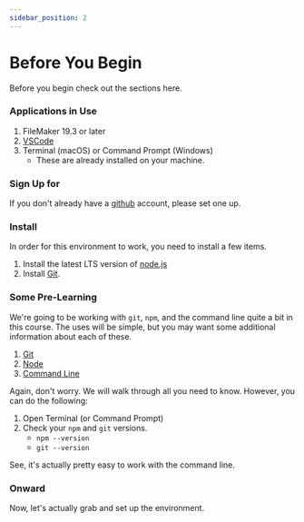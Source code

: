 ```yaml
---
sidebar_position: 2
---
```


# Before You Begin

Before you begin check out the sections here.

### Applications in Use

1. FileMaker 19.3 or later
2. [VSCode](https://code.visualstudio.com/)
3. Terminal (macOS) or Command Prompt (Windows)
    - These are already installed on your machine.

### Sign Up for
If you don't already have a [github](https://github.com/) account, please set one up. 
### Install
In order for this environment to work, you need to install a few items.
1. Install the latest LTS version of [node.js](https://nodejs.org/en/)
2. Install [Git](https://git-scm.com/downloads). 

### Some Pre-Learning
We're going to be working with `git`, `npm`, and the command line quite a bit in this course. The uses will be simple, but you may want some additional information about each of these.

1. [Git](intro/misc/what-is-git.mdx)
2. [Node](intro/misc/what-is-node.mdx)
3. [Command Line](intro/misc/what-is-cli.mdx)

Again, don't worry. We will walk through all you need to know. However, you can do the following:

1. Open Terminal (or Command Prompt)
2. Check your `npm` and `git` versions.
   -  `npm --version`
   -  `git --version`

See, it's actually pretty easy to work with the command line. 

### Onward
Now, let's actually grab and set up the environment.